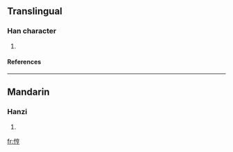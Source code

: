 ==Translingual==
===Han character===
{{Han char|rn=61|rad=心|as=07|sn=10|four=|canj=心卜口弓 (PYRN)}}
# {{defn|Han|sort=心07}}
====References====
{{Han ref|kx=0387.290|dkj=10670|dj=0720.110|hdz=42306.110|uh=6099|ud=24729}}
----
==Mandarin==
===Hanzi===
{{cmn-hanzi|pin=[[hēng]] ([[heng1]])|wg=heng<sup>1</sup>}}
# {{defn|Mandarin}}

[[fr:悙]]